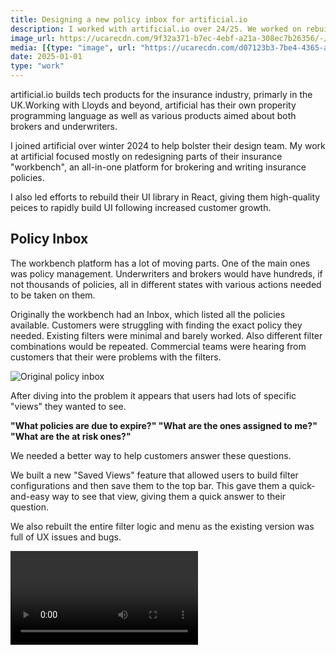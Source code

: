 ```yaml
---
title: Designing a new policy inbox for artificial.io
description: I worked with artificial.io over 24/25. We worked on rebuild their "workbench", an all-in-one platform for insurance underwriters. In lead the rebuild of their 'Policy Inbox' feature.
image_url: https://ucarecdn.com/9f32a371-b7ec-4ebf-a21a-308ec7b26356/-/scale_crop/1000x1000/
media: [{type: "image", url: "https://ucarecdn.com/d07123b3-7be4-4365-a68b-daa186c6d3c4/" }, {type: "video", url: "https://utfs.io/f/0X1QxrmMTXAjv3kvOmweAJ46FwCmiUfbxtHjVu53qpT1EKln/" }]
date: 2025-01-01
type: "work"
---
```



artificial.io builds tech products for the insurance industry, primarly in the UK.Working with Lloyds and beyond,
artificial has their own properity programming language as well as various products aimed about both brokers
and underwriters.

I joined artificial over winter 2024 to help bolster their design team. My work at artificial focused mostly on
redesigning parts of their insurance "workbench", an all-in-one platform for brokering and writing insurance policies.

I also led efforts to rebuild their UI library in React, giving them high-quality peices to rapidly build UI following increased customer growth.

## Policy Inbox

The workbench platform has a lot of moving parts. One of the main ones was policy management. Underwriters and brokers would have hundreds, if not thousands of policies, all in different states with various actions needed to be taken on them.

Originally the workbench had an Inbox, which listed all the policies available. Customers were struggling with finding the exact policy they needed. Existing filters were minimal and barely worked.
Also different filter combinations would be repeated. Commercial teams were hearing from customers that their were problems with the filters.

<Image src="https://ucarecdn.com/
d07123b3-7be4-4365-a68b-daa186c6d3c4/
-/preview/1000x562/" alt="Original policy inbox" />

After diving into the problem it appears that users had lots of specific "views" they wanted to see.

**"What policies are due to expire?" "What are the ones assigned to me?" "What are the at risk ones?"**

We needed a better way to help customers answer these questions.

We built a new "Saved Views" feature that allowed users to build filter configurations and then save them to the top bar. This gave them a quick-and-easy way to see that view, giving them a quick answer to their question.

We also rebuilt the entire filter logic and menu as the existing version was full of UX issues and bugs.

<Video src="https://utfs.io/f/0X1QxrmMTXAjv3kvOmweAJ46FwCmiUfbxtHjVu53qpT1EKln" title="New Policy Inbox for artificial.io workbench" />

One of the coolest features saving whatever view the user was last on to our cache. That meant when users returned to the page, the results would load instantly.
As users went cycled through their saved views, the results would display instantly and then call the API to get any updates.

## UI library
